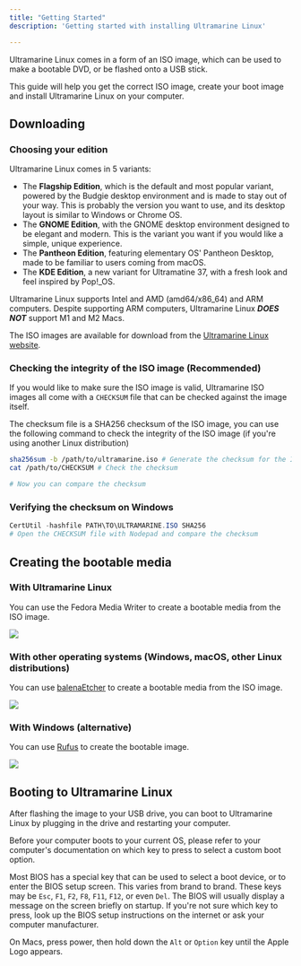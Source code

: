 ---
title: "Getting Started"
description: 'Getting started with installing Ultramarine Linux'

---

Ultramarine Linux comes in a form of an ISO image, which can be used to make a bootable DVD, or be flashed onto a USB stick.

This guide will help you get the correct ISO image, create your boot image and install Ultramarine Linux on your computer.

## Downloading

### Choosing your edition

Ultramarine Linux comes in 5 variants:
- The **Flagship Edition**, which is the default and most popular variant, powered by the Budgie desktop environment and is made to stay out of your way. This is probably the version you want to use, and its desktop layout is similar to Windows or Chrome OS.
- The **GNOME Edition**, with the GNOME desktop environment designed to be elegant and modern. This is the variant you want if you would like a simple, unique experience.
- The **Pantheon Edition**, featuring elementary OS' Pantheon Desktop, made to be familiar to users coming from macOS.
- The **KDE Edition**, a new variant for Ultramatine 37, with a fresh look and feel inspired by Pop!_OS.

Ultramarine Linux supports Intel and AMD (amd64/x86_64) and ARM computers. Despite supporting ARM computers, Ultramarine Linux ***DOES NOT*** support M1 and M2 Macs.

The ISO images are available for download from the [Ultramarine Linux website](https://ultramarine-linux.org).

### Checking the integrity of the ISO image (Recommended)

If you would like to make sure the ISO image is valid, Ultramarine ISO images all come with a `CHECKSUM` file that can be checked against the image itself.

The checksum file is a SHA256 checksum of the ISO image, you can use the following command to check the integrity of the ISO image (if you're using another Linux distribution)

```bash
sha256sum -b /path/to/ultramarine.iso # Generate the checksum for the ISO image
cat /path/to/CHECKSUM # Check the checksum

# Now you can compare the checksum
```

### Verifying the checksum on Windows
```powershell
CertUtil -hashfile PATH\TO\ULTRAMARINE.ISO SHA256
# Open the CHECKSUM file with Nodepad and compare the checksum
```

## Creating the bootable media

### With Ultramarine Linux

You can use the Fedora Media Writer to create a bootable media from the ISO image.

![](/assets/fedoramediawriter.png)

### With other operating systems (Windows, macOS, other Linux distributions)

You can use [balenaEtcher](https://www.balena.io/etcher/) to create a bootable media from the ISO image.

![](/assets/balenaetcher.png)

### With Windows (alternative)

You can use [Rufus](https://rufus.ie/) to create the bootable image.

![](/assets/rufus_en.png)


## Booting to Ultramarine Linux

After flashing the image to your USB drive, you can boot to Ultramarine Linux by plugging in the drive and restarting your computer.

Before your computer boots to your current OS, please refer to your computer's documentation on which key to press to select a custom boot option.

<Alert type='info'>

Most BIOS has a special key that can be used to select a boot device, or to enter the BIOS setup screen. This varies from brand to brand. These keys may be `Esc`, `F1`, `F2`, `F8`, `F11`, `F12`, or even `Del`. The BIOS will usually display a message on the screen briefly on startup. If you're not sure which key to press, look up the BIOS setup instructions on the internet or ask your computer manufacturer.

</Alert>

<Alert type="info">

On Macs, press power, then hold down the `Alt` or `Option` key until the Apple Logo appears.

</Alert>